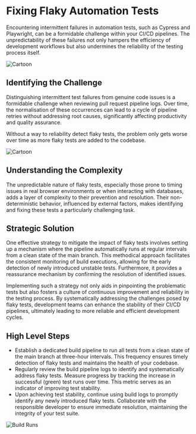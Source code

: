  # Fixing Flaky Automation Tests
Encountering intermittent failures in automation tests, such as Cypress and Playwright, can be a formidable challenge within your CI/CD pipelines. The unpredictability of these failures not only hampers the efficiency of development workflows but also undermines the reliability of the testing process itself.

 ![Cartoon](/blog-assets/fix-intermittent-tests/cartoon2.png)
## Identifying the Challenge
Distinguishing intermittent test failures from genuine code issues is a formidable challenge when reviewing pull request pipeline logs.  Over time, the normalisation of these occurrences can lead to a cycle of pipeline retries without addressing root causes, significantly affecting productivity and quality assurance.

Without a way to reliability detect flaky tests, the problem only gets worse over time as more flaky tests are added to the codebase.

 ![Cartoon](/blog-assets/fix-intermittent-tests/cartoon.png)
## Understanding the Complexity
The unpredictable nature of flaky tests, especially those prone to timing issues in real browser environments or when interacting with databases, adds a layer of complexity to their prevention and resolution. Their non-deterministic behavior, influenced by external factors, makes identifying and fixing these tests a particularly challenging task.

## Strategic Solution
One effective strategy to mitigate the impact of flaky tests involves setting up a mechanism where the pipeline automatically runs at regular intervals from a clean state of the main branch. This methodical approach facilitates the consistent monitoring of build executions, allowing for the early detection of newly introduced unstable tests. Furthermore, it provides a reassurance mechanism by confirming the resolution of identified issues.

Implementing such a strategy not only aids in pinpointing the problematic tests but also fosters a culture of continuous improvement and reliability in the testing process. By systematically addressing the challenges posed by flaky tests, development teams can enhance the stability of their CI/CD pipelines, ultimately leading to more reliable and efficient development cycles.

## High Level Steps
- Establish a dedicated build pipeline to run all tests from a clean state of the main branch at three-hour intervals. This frequency ensures timely detection of flaky tests and maintains the health of your codebase.
- Regularly review the build pipeline logs to identify and systematically address flaky tests. Measure progress by tracking the increase in successful (green) test runs over time. This metric serves as an indicator of improving test stability.
- Upon achieving test stability, continue using build logs to promptly identify any newly introduced flaky tests. Collaborate with the responsible developer to ensure immediate resolution, maintaining the integrity of your test suite.

![Build Runs](/blog-assets/fix-intermittent-tests/failed-pr-pipeline.png)


